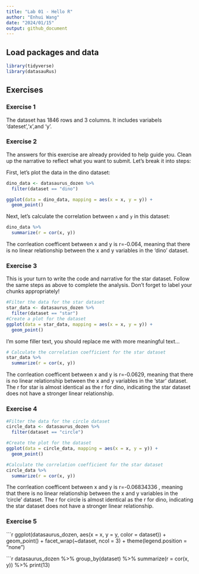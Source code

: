 ```yaml
---
title: "Lab 01 - Hello R"
author: "Enhui Wang"
date: "2024/01/15"
output: github_document
---
```


## Load packages and data

```r
library(tidyverse) 
library(datasauRus)
```

## Exercises

### Exercise 1

The dataset has 1846 rows and 3 columns. It includes variabels 'dateset','x',and 'y'.

### Exercise 2

The answers for this exercise are already provided to help guide you. Clean up the narrative to reflect what you want to submit. Let’s break it into steps:

First, let's plot the data in the dino dataset:

```r
dino_data <- datasaurus_dozen %>%
  filter(dataset == "dino")

ggplot(data = dino_data, mapping = aes(x = x, y = y)) +
  geom_point()
```

Next, let's calculate the correlation between `x` and `y` in this dataset:

```r
dino_data %>%
  summarize(r = cor(x, y))
```
The corrleation coefficent between x and y is r=-0.064, meaning that there is no linear relationship between the x and y variables in the 'dino' dataset. 


### Exercise 3

This is your turn to write the code and narrative for the star dataset. Follow the same steps as above to complete the analysis. Don't forget to label your chunks appropriately!

```r
#Filter the data for the star dataset
star_data <- datasaurus_dozen %>%
  filter(dataset == "star")
#Create a plot for the dataset
ggplot(data = star_data, mapping = aes(x = x, y = y)) +
  geom_point() 


```

I'm some filler text, you should replace me with more meaningful text...

```r
# Calculate the correlation coefficient for the star dataset
star_data %>%
  summarize(r = cor(x, y))

```
The corrleation coefficent between x and y is r=-0.0629, meaning that there is no linear relationship between the x and y variables in the 'star' dataset. The r for star is almost identical as the r for dino, indicating the star dataset does not have a stronger linear relationship.


### Exercise 4

```r
#Filter the data for the circle dataset
circle_data <- datasaurus_dozen %>%
  filter(dataset == "circle")

#Create the plot for the dataset
ggplot(data = circle_data, mapping = aes(x = x, y = y)) +
  geom_point() 
```

```r
#Calculate the correlation coefficient for the star dataset
circle_data %>%
  summarize(r = cor(x, y))

```
The corrleation coefficent between x and y is r=-0.06834336	, meaning that there is no linear relationship between the x and y variables in the 'circle' dataset. The r for circle is almost identical as the r for dino, indicating the star dataset does not have a stronger linear relationship.

### Exercise 5
```r

ggplot(datasaurus_dozen, aes(x = x, y = y, color = dataset)) +
  geom_point() + 
  facet_wrap(~dataset, ncol = 3) +
  theme(legend.position = "none")
  
```r
  datasaurus_dozen %>%
  group_by(dataset) %>%
  summarize(r = cor(x, y)) %>%
  print(13)



